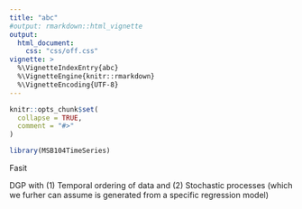 ```yaml
---
title: "abc"
#output: rmarkdown::html_vignette
output:
  html_document:
    css: "css/off.css"
vignette: >
  %\VignetteIndexEntry{abc}
  %\VignetteEngine{knitr::rmarkdown}
  %\VignetteEncoding{UTF-8}
---
```


```r
knitr::opts_chunk$set(
  collapse = TRUE,
  comment = "#>"
)
```

```r
library(MSB104TimeSeries)
```

Fasit

<div class="solution">
DGP with (1) Temporal ordering of data and (2) Stochastic processes (which we furher can assume is generated from a specific regression model)
</div>
